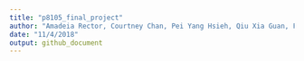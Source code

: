 ```yaml
---
title: "p8105_final_project"
author: "Amadeia Rector, Courtney Chan, Pei Yang Hsieh, Qiu Xia Guan, Francois Ban"
date: "11/4/2018"
output: github_document
---
```



